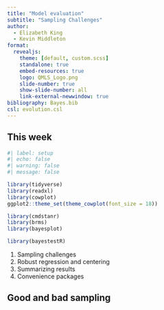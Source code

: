 ```yaml
---
title: "Model evaluation"
subtitle: "Sampling Challenges"
author:
  - Elizabeth King
  - Kevin Middleton
format:
  revealjs:
    theme: [default, custom.scss]
    standalone: true
    embed-resources: true
    logo: QMLS_Logo.png
    slide-number: true
    show-slide-number: all
    link-external-newwindow: true
bibliography: Bayes.bib
csl: evolution.csl
---
```


## This week

```r
#| label: setup
#| echo: false
#| warning: false
#| message: false

library(tidyverse)
library(readxl)
library(cowplot)
ggplot2::theme_set(theme_cowplot(font_size = 18))

library(cmdstanr)
library(brms)
library(bayesplot)

library(bayestestR)
```

1. Sampling challenges
2. Robust regression and centering
3. Summarizing results
4. Convenience packages


## Good and bad sampling

